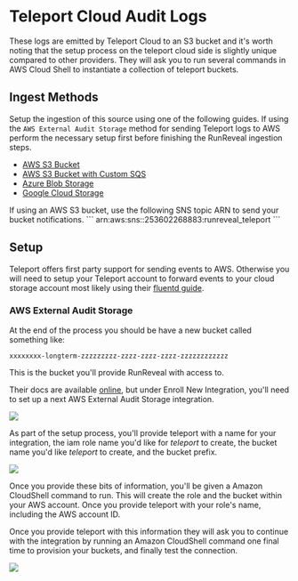 
# Teleport Cloud Audit Logs

These logs are emitted by Teleport Cloud to an S3 bucket and it's worth noting that the setup process
on the teleport cloud side is slightly unique compared to other providers. They will ask you to run
several commands in AWS Cloud Shell to instantiate a collection of teleport buckets.

## Ingest Methods

Setup the ingestion of this source using one of the following guides. 
If using the `AWS External Audit Storage` method for sending Teleport logs to AWS perform the necessary setup first before finishing the RunReveal ingestion steps.

- [AWS S3 Bucket](/sources/object-storage/s3.mdx)
- [AWS S3 Bucket with Custom SQS](/sources/object-storage/external-s3.mdx)
- [Azure Blob Storage](/sources/object-storage/azure.mdx)
- [Google Cloud Storage](/sources/object-storage/gcs.mdx)

<Callout type='info'>
If using an AWS S3 bucket, use the following SNS topic ARN to send your bucket notifications.
```
arn:aws:sns:<REGION>:253602268883:runreveal_teleport
```
</Callout>

## Setup

Teleport offers first party support for sending events to AWS. Otherwise you will need to setup your Teleport account to forward events to
your cloud storage account most likely using their [fluentd guide](https://goteleport.com/docs/admin-guides/management/export-audit-events/fluentd/).

### AWS External Audit Storage

At the end of the process you should be have a new bucket called something like:
```
xxxxxxxx-longterm-zzzzzzzzz-zzzz-zzzz-zzzz-zzzzzzzzzzzz
```

This is the bucket you'll provide RunReveal with access to.

Their docs are available [online](https://goteleport.com/docs/admin-guides/management/external-audit-storage/), but under Enroll New Integration, you'll need to set up a next 
AWS External Audit Storage integration.

<img src="/teleport-1.png"/>

As part of the setup process, you'll provide teleport with a name for your integration, the iam role
name you'd like for _teleport_ to create, the bucket name you'd like _teleport_ to create, and the bucket
prefix.

<img src="/teleport-2.png"/>

Once you provide these bits of information, you'll be given a Amazon CloudShell command to run. This will create
the role and the bucket within your AWS account. Once you provide teleport with your role's name, including the
AWS account ID.

Once you provide teleport with this information they will ask you to continue with the integration by running
an Amazon CloudShell command one final time to provision your buckets, and finally test the connection.

<img src="/teleport-3.png"/>